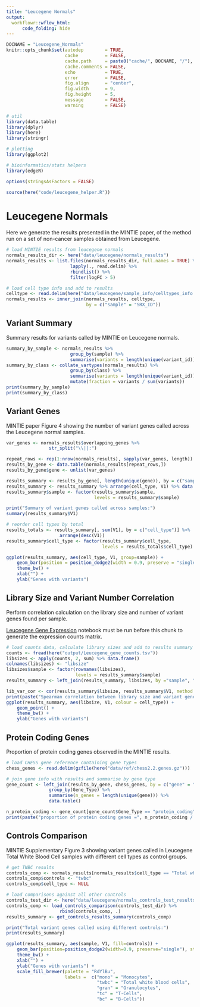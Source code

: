 ```yaml
---
title: "Leucegene Normals"
output:
  workflowr::wflow_html:
      code_folding: hide
---
```


```r
DOCNAME = "Leucegene_Normals"
knitr::opts_chunk$set(autodep        = TRUE,
                      cache          = FALSE,
                      cache.path     = paste0("cache/", DOCNAME, "/"),
                      cache.comments = FALSE,
                      echo           = TRUE,
                      error          = FALSE,
                      fig.align      = "center",
                      fig.width      = 9,
                      fig.height     = 5,
                      message        = FALSE,
                      warning        = FALSE)
```


```r
# util
library(data.table)
library(dplyr)
library(here)
library(stringr)

# plotting
library(ggplot2)

# bioinformatics/stats helpers
library(edgeR)
```


```r
options(stringsAsFactors = FALSE)
```


```r
source(here("code/leucegene_helper.R"))
```

Leucegene Normals
=================

Here we generate the results presented in the MINTIE paper, of the method
run on a set of non-cancer samples obtained from Leucegene.

```r
# load MINTIE results from leucegene normals
normals_results_dir <- here("data/leucegene/normals_results")
normals_results <- list.files(normals_results_dir, full.names = TRUE) %>% 
                        lapply(., read.delim) %>%
                        rbindlist() %>%
                        filter(logFC > 5)

# load cell type info and add to results
celltype <- read.delim(here("data/leucegene/sample_info/celltypes_info.tsv"))
normals_results <- inner_join(normals_results, celltype,
                              by = c("sample" = "SRX_ID"))
```

## Variant Summary

Summary results for variants called by MINTIE on Leucegene normals.

```r
summary_by_sample <- normals_results %>%
                        group_by(sample) %>%
                        summarise(variants = length(unique(variant_id)))
summary_by_class <- collate_vartypes(normals_results) %>%
                        group_by(class) %>%
                        summarise(variants = length(unique(variant_id))) %>%
                        mutate(fraction = variants / sum(variants))
print(summary_by_sample)
print(summary_by_class)
```

## Variant Genes

MINTIE paper Figure 4 showing the number of variant genes called across
the Leucegene normal samples.

```r
var_genes <- normals_results$overlapping_genes %>% 
                str_split("\\||:")

repeat_rows <- rep(1:nrow(normals_results), sapply(var_genes, length))
results_by_gene <- data.table(normals_results[repeat_rows,])
results_by_gene$gene <- unlist(var_genes)

results_summary <- results_by_gene[, length(unique(gene)), by = c("sample", "cell_type")]
results_summary <- results_summary %>% arrange(cell_type, V1) %>% data.table()
results_summary$sample <- factor(results_summary$sample,
                                 levels = results_summary$sample)

print("Summary of variant genes called across samples:")
summary(results_summary$V1)

# reorder cell types by total
results_totals <- results_summary[, sum(V1), by = c("cell_type")] %>%
                    arrange(desc(V1))
results_summary$cell_type <- factor(results_summary$cell_type,
                                    levels = results_totals$cell_type)

ggplot(results_summary, aes(cell_type, V1, group=sample)) + 
    geom_bar(position = position_dodge2(width = 0.9, preserve = "single"), stat = "identity") +
    theme_bw() +
    xlab("") +
    ylab("Genes with variants")
```

## Library Size and Variant Number Correlation

Perform correlation calculation on the library size and number of variant
genes found per sample.

[Leucegene Gene Expression](Leucegene_Gene_Expression.html) notebook must be
run before this chunk to generate the expression counts matrix.

```r
# load counts data, calculate library sizes and add to results summary
counts <- fread(here("output/Leucegene_gene_counts.tsv"))
libsizes <- apply(counts, 2, sum) %>% data.frame()
colnames(libsizes) <- "libsize"
libsizes$sample <- factor(rownames(libsizes),
                          levels = results_summary$sample)
results_summary <- left_join(results_summary, libsizes, by ="sample", "sample")

lib_var_cor <- cor(results_summary$libsize, results_summary$V1, method = "spearman")
print(paste("Spearman correlation between library size and variant genes called:", lib_var_cor))
ggplot(results_summary, aes(libsize, V1, colour = cell_type)) +
    geom_point() +
    theme_bw() +
    ylab("Genes with variants")
```

## Protein Coding Genes

Proportion of protein coding genes observed in the MINTIE results.

```r
# load CHESS gene reference containing gene types
chess_genes <- read.delim(gzfile(here("data/ref/chess2.2.genes.gz")))

# join gene info with results and summarise by gene type
gene_count <- left_join(results_by_gene, chess_genes, by = c("gene" = "Gene_Name")) %>%
                group_by(Gene_Type) %>%
                summarise(n_genes = length(unique(gene))) %>%
                data.table()

n_protein_coding <- gene_count[gene_count$Gene_Type == "protein_coding", "n_genes"]
print(paste("proportion of protein coding genes =", n_protein_coding / sum(gene_count$n_genes)))
```

## Controls Comparison

MINTIE Supplementary Figure 3 showing variant genes called in Leucegene
Total White Blood Cell samples with different cell types as control groups.

```r
# get TWBC results
controls_comp <- normals_results[normals_results$cell_type == "Total white blood cells",]
controls_comp$controls <- "twbc"
controls_comp$cell_type <- NULL

# load comparisons against all other controls
controls_test_dir <- here("data/leucegene/normals_controls_test_results")
controls_comp <- load_controls_comparison(controls_test_dir) %>%
                    rbind(controls_comp, .)
results_summary <- get_controls_results_summary(controls_comp)

print("Total variant genes called using different controls:")
print(results_summary)

ggplot(results_summary, aes(sample, V1, fill=controls)) +
    geom_bar(position=position_dodge2(width=0.9, preserve="single"), stat="identity") +
    theme_bw() +
    xlab("") +
    ylab("Genes with variants") +
    scale_fill_brewer(palette = "RdYlBu",
                      labels =  c("mono" = "Monocytes",
                                  "twbc" = "Total white blood cells",
                                  "gran" = "Granulocytes",
                                  "tc" = "T-Cells",
                                  "bc" = "B-Cells"))
```

